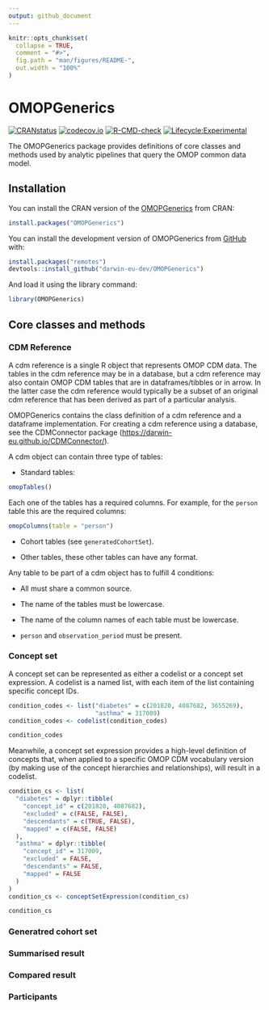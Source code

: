 ```yaml
---
output: github_document
---
```


<!-- README.md is generated from README.Rmd. Please edit that file -->

```r
knitr::opts_chunk$set(
  collapse = TRUE,
  comment = "#>",
  fig.path = "man/figures/README-",
  out.width = "100%"
)
```

# OMOPGenerics

[![CRANstatus](https://www.r-pkg.org/badges/version/OMOPGenerics)](https://CRAN.R-project.org/package=OMOPGenerics) [![codecov.io](https://codecov.io/github/darwin-eu/OMOPGenerics/coverage.svg?branch=main)](https://app.codecov.io/github/darwin-eu/OMOPGenerics?branch=main) [![R-CMD-check](https://github.com/darwin-eu/OMOPGenerics/workflows/R-CMD-check/badge.svg)](https://github.com/darwin-eu/OMOPGenerics/actions) [![Lifecycle:Experimental](https://img.shields.io/badge/Lifecycle-Experimental-339999)](https://lifecycle.r-lib.org/articles/stages.html)

The OMOPGenerics package provides definitions of core classes and methods used by analytic pipelines that query the OMOP common data model.

## Installation

You can install the CRAN version of the [OMOPGenerics](https://CRAN.R-project.org/package=OMOPGenerics) from CRAN:

```r
install.packages("OMOPGenerics")
```


You can install the development version of OMOPGenerics from [GitHub](https://github.com/) with:

```r
install.packages("remotes")
devtools::install_github("darwin-eu-dev/OMOPGenerics")
```

And load it using the library command:
```r
library(OMOPGenerics)
```


## Core classes and methods

### CDM Reference

A cdm reference is a single R object that represents OMOP CDM data. The tables in the cdm reference may be in a database, but a cdm reference may also contain OMOP CDM tables that are in dataframes/tibbles or in arrow. In the latter case the cdm reference would typically be a subset of an original cdm reference that has been derived as part of a particular analysis.

OMOPGenerics contains the class definition of a cdm reference and a dataframe implementation. For creating a cdm reference using a database, see the CDMConnector package (<https://darwin-eu.github.io/CDMConnector/>).

A cdm object can contain three type of tables:

* Standard tables:
```r
omopTables()
```
Each one of the tables has a required columns. For example, for the `person` table this are the required columns:
```r
omopColumns(table = "person")
```

* Cohort tables (see `generatedCohortSet`).

* Other tables, these other tables can have any format. 

Any table to be part of a cdm object has to fulfill 4 conditions:

- All must share a common source.

- The name of the tables must be lowercase.

- The name of the column names of each table must be lowercase.

- `person` and `observation_period` must be present.


### Concept set

A concept set can be represented as either a codelist or a concept set expression. A codelist is a named list, with each item of the list containing specific concept IDs. 
```r
condition_codes <- list("diabetes" = c(201820, 4087682, 3655269),
                        "asthma" = 317009)
condition_codes <- codelist(condition_codes)

condition_codes
```

Meanwhile, a concept set expression provides a high-level definition of concepts that, when applied to a specific OMOP CDM vocabulary version (by making use of the concept hierarchies and relationships), will result in a codelist. 

```r
condition_cs <- list(
  "diabetes" = dplyr::tibble(
    "concept_id" = c(201820, 4087682),
    "excluded" = c(FALSE, FALSE),
    "descendants" = c(TRUE, FALSE),
    "mapped" = c(FALSE, FALSE)
  ),
  "asthma" = dplyr::tibble(
    "concept_id" = 317009,
    "excluded" = FALSE,
    "descendants" = FALSE,
    "mapped" = FALSE
  )
)
condition_cs <- conceptSetExpression(condition_cs)

condition_cs
```

### Generatred cohort set


### Summarised result


### Compared result


### Participants
